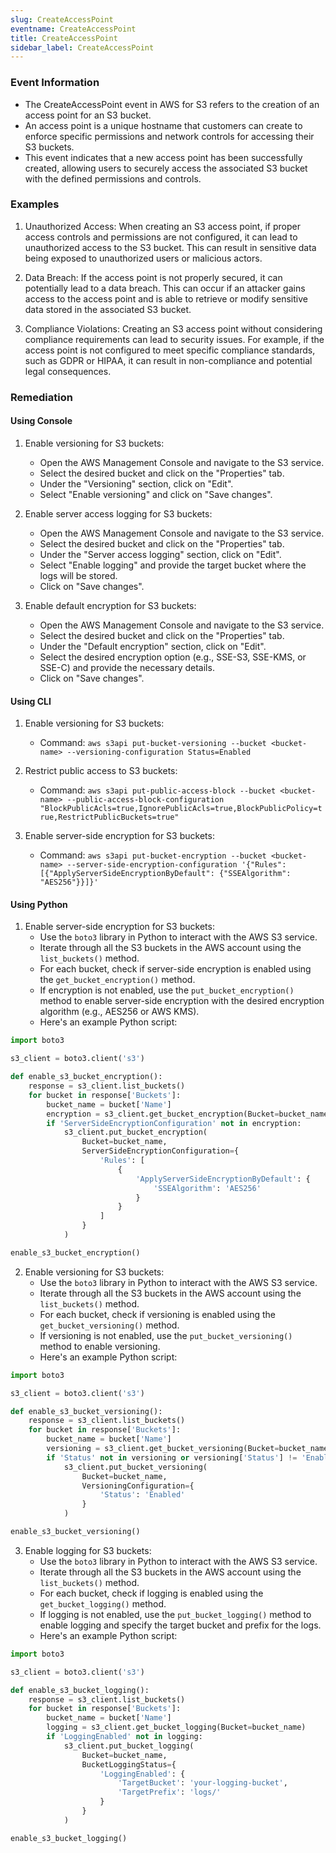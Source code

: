 ```yaml
--- 
slug: CreateAccessPoint
eventname: CreateAccessPoint
title: CreateAccessPoint
sidebar_label: CreateAccessPoint
---
```

                       
### Event Information

- The CreateAccessPoint event in AWS for S3 refers to the creation of an access point for an S3 bucket. 
- An access point is a unique hostname that customers can create to enforce specific permissions and network controls for accessing their S3 buckets. 
- This event indicates that a new access point has been successfully created, allowing users to securely access the associated S3 bucket with the defined permissions and controls.


### Examples

1. Unauthorized Access: When creating an S3 access point, if proper access controls and permissions are not configured, it can lead to unauthorized access to the S3 bucket. This can result in sensitive data being exposed to unauthorized users or malicious actors.

2. Data Breach: If the access point is not properly secured, it can potentially lead to a data breach. This can occur if an attacker gains access to the access point and is able to retrieve or modify sensitive data stored in the associated S3 bucket.

3. Compliance Violations: Creating an S3 access point without considering compliance requirements can lead to security issues. For example, if the access point is not configured to meet specific compliance standards, such as GDPR or HIPAA, it can result in non-compliance and potential legal consequences.

### Remediation

#### Using Console

1. Enable versioning for S3 buckets:
   - Open the AWS Management Console and navigate to the S3 service.
   - Select the desired bucket and click on the "Properties" tab.
   - Under the "Versioning" section, click on "Edit".
   - Select "Enable versioning" and click on "Save changes".

2. Enable server access logging for S3 buckets:
   - Open the AWS Management Console and navigate to the S3 service.
   - Select the desired bucket and click on the "Properties" tab.
   - Under the "Server access logging" section, click on "Edit".
   - Select "Enable logging" and provide the target bucket where the logs will be stored.
   - Click on "Save changes".

3. Enable default encryption for S3 buckets:
   - Open the AWS Management Console and navigate to the S3 service.
   - Select the desired bucket and click on the "Properties" tab.
   - Under the "Default encryption" section, click on "Edit".
   - Select the desired encryption option (e.g., SSE-S3, SSE-KMS, or SSE-C) and provide the necessary details.
   - Click on "Save changes".

#### Using CLI

1. Enable versioning for S3 buckets:
   - Command: `aws s3api put-bucket-versioning --bucket <bucket-name> --versioning-configuration Status=Enabled`

2. Restrict public access to S3 buckets:
   - Command: `aws s3api put-public-access-block --bucket <bucket-name> --public-access-block-configuration "BlockPublicAcls=true,IgnorePublicAcls=true,BlockPublicPolicy=true,RestrictPublicBuckets=true"`

3. Enable server-side encryption for S3 buckets:
   - Command: `aws s3api put-bucket-encryption --bucket <bucket-name> --server-side-encryption-configuration '{"Rules": [{"ApplyServerSideEncryptionByDefault": {"SSEAlgorithm": "AES256"}}]}'`

#### Using Python

1. Enable server-side encryption for S3 buckets:
   - Use the `boto3` library in Python to interact with the AWS S3 service.
   - Iterate through all the S3 buckets in the AWS account using the `list_buckets()` method.
   - For each bucket, check if server-side encryption is enabled using the `get_bucket_encryption()` method.
   - If encryption is not enabled, use the `put_bucket_encryption()` method to enable server-side encryption with the desired encryption algorithm (e.g., AES256 or AWS KMS).
   - Here's an example Python script:

```python
import boto3

s3_client = boto3.client('s3')

def enable_s3_bucket_encryption():
    response = s3_client.list_buckets()
    for bucket in response['Buckets']:
        bucket_name = bucket['Name']
        encryption = s3_client.get_bucket_encryption(Bucket=bucket_name)
        if 'ServerSideEncryptionConfiguration' not in encryption:
            s3_client.put_bucket_encryption(
                Bucket=bucket_name,
                ServerSideEncryptionConfiguration={
                    'Rules': [
                        {
                            'ApplyServerSideEncryptionByDefault': {
                                'SSEAlgorithm': 'AES256'
                            }
                        }
                    ]
                }
            )

enable_s3_bucket_encryption()
```

2. Enable versioning for S3 buckets:
   - Use the `boto3` library in Python to interact with the AWS S3 service.
   - Iterate through all the S3 buckets in the AWS account using the `list_buckets()` method.
   - For each bucket, check if versioning is enabled using the `get_bucket_versioning()` method.
   - If versioning is not enabled, use the `put_bucket_versioning()` method to enable versioning.
   - Here's an example Python script:

```python
import boto3

s3_client = boto3.client('s3')

def enable_s3_bucket_versioning():
    response = s3_client.list_buckets()
    for bucket in response['Buckets']:
        bucket_name = bucket['Name']
        versioning = s3_client.get_bucket_versioning(Bucket=bucket_name)
        if 'Status' not in versioning or versioning['Status'] != 'Enabled':
            s3_client.put_bucket_versioning(
                Bucket=bucket_name,
                VersioningConfiguration={
                    'Status': 'Enabled'
                }
            )

enable_s3_bucket_versioning()
```

3. Enable logging for S3 buckets:
   - Use the `boto3` library in Python to interact with the AWS S3 service.
   - Iterate through all the S3 buckets in the AWS account using the `list_buckets()` method.
   - For each bucket, check if logging is enabled using the `get_bucket_logging()` method.
   - If logging is not enabled, use the `put_bucket_logging()` method to enable logging and specify the target bucket and prefix for the logs.
   - Here's an example Python script:

```python
import boto3

s3_client = boto3.client('s3')

def enable_s3_bucket_logging():
    response = s3_client.list_buckets()
    for bucket in response['Buckets']:
        bucket_name = bucket['Name']
        logging = s3_client.get_bucket_logging(Bucket=bucket_name)
        if 'LoggingEnabled' not in logging:
            s3_client.put_bucket_logging(
                Bucket=bucket_name,
                BucketLoggingStatus={
                    'LoggingEnabled': {
                        'TargetBucket': 'your-logging-bucket',
                        'TargetPrefix': 'logs/'
                    }
                }
            )

enable_s3_bucket_logging()
```


 